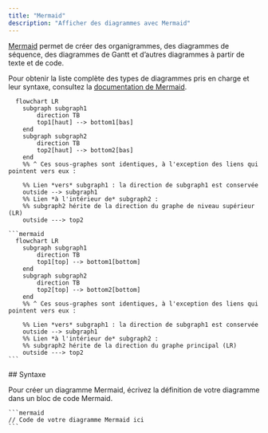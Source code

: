 ```yaml
---
title: "Mermaid"
description: "Afficher des diagrammes avec Mermaid"
---
```


[Mermaid](https://mermaid.js.org/) permet de créer des organigrammes, des diagrammes de séquence, des diagrammes de Gantt et d’autres diagrammes à partir de texte et de code.

Pour obtenir la liste complète des types de diagrammes pris en charge et leur syntaxe, consultez la [documentation de Mermaid](https://mermaid.js.org/intro/).

```mermaid
  flowchart LR
    subgraph subgraph1
        direction TB
        top1[haut] --> bottom1[bas]
    end
    subgraph subgraph2
        direction TB
        top2[haut] --> bottom2[bas]
    end
    %% ^ Ces sous-graphes sont identiques, à l'exception des liens qui pointent vers eux :

    %% Lien *vers* subgraph1 : la direction de subgraph1 est conservée
    outside --> subgraph1
    %% Lien *à l'intérieur de* subgraph2 :
    %% subgraph2 hérite de la direction du graphe de niveau supérieur (LR)
    outside ---> top2
```

````mdx Mermaid flowchart example
```mermaid
  flowchart LR
    subgraph subgraph1
        direction TB
        top1[top] --> bottom1[bottom]
    end
    subgraph subgraph2
        direction TB
        top2[top] --> bottom2[bottom]
    end
    %% ^ Ces sous-graphes sont identiques, à l'exception des liens qui pointent vers eux :

    %% Lien *vers* subgraph1 : la direction de subgraph1 est conservée
    outside --> subgraph1
    %% Lien *à l'intérieur de* subgraph2 :
    %% subgraph2 hérite de la direction du graphe principal (LR)
    outside ---> top2
```
````


<div id="syntax">
  ## Syntaxe
</div>

Pour créer un diagramme Mermaid, écrivez la définition de votre diagramme dans un bloc de code Mermaid.

````mdx
```mermaid
// Code de votre diagramme Mermaid ici
```
````